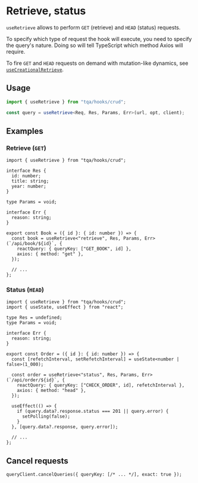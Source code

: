 # Retrieve, status

`useRetrieve` allows to perform `GET` (retrieve) and `HEAD` (status) requests.

To specify which type of request the hook will execute, you need to specify the
query's nature. Doing so will tell TypeScript which method Axios will require.

To fire `GET` and `HEAD` requests on demand with mutation-like dynamics, see
[`useCreationalRetrieve`](/alternative-hooks/creational-retrieve).

## Usage

```ts filename="TypeScript"
import { useRetrieve } from "tqa/hooks/crud";

const query = useRetrieve<Req, Res, Params, Err>(url, opt, client);
```

## Examples

### Retrieve (`GET`)

```tsx filename="TypeScript (TSX)"
import { useRetrieve } from "tqa/hooks/crud";

interface Res {
  id: number;
  title: string;
  year: number;
}

type Params = void;

interface Err {
  reason: string;
}

export const Book = ({ id }: { id: number }) => {
  const book = useRetrieve<"retrieve", Res, Params, Err>(`/api/book/${id}`, {
    reactQuery: { queryKey: ["GET_BOOK", id] },
    axios: { method: "get" },
  });

  // ...
};
```

### Status (`HEAD`)

```tsx filename="TypeScript (TSX)"
import { useRetrieve } from "tqa/hooks/crud";
import { useState, useEffect } from "react";

type Res = undefined;
type Params = void;

interface Err {
  reason: string;
}

export const Order = ({ id }: { id: number }) => {
  const [refetchInterval, setRefetchInterval] = useState<number | false>(1_000);

  const order = useRetrieve<"status", Res, Params, Err>(`/api/order/${id}`, {
    reactQuery: { queryKey: ["CHECK_ORDER", id], refetchInterval },
    axios: { method: "head" },
  });

  useEffect(() => {
    if (query.data?.response.status === 201 || query.error) {
      setPolling(false);
    }
  }, [query.data?.response, query.error]);

  // ...
};
```

## Cancel requests

```tsx filename="TypeScript"
queryClient.cancelQueries({ queryKey: [/* ... */], exact: true });
```
